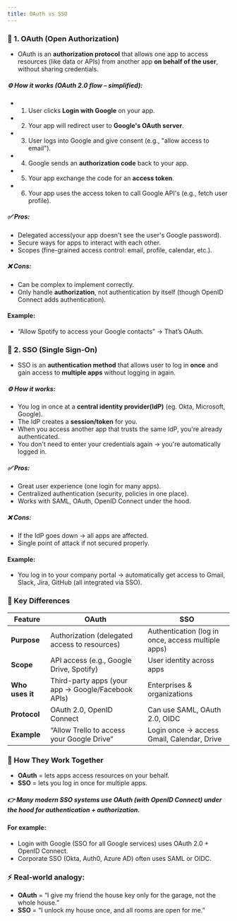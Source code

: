 ```yaml
---
title: OAuth vs SSO
---
```


### 🔹 1. OAuth (Open Authorization)

- OAuth is an **authorization protocol** that allows one app to access resources (like data or APIs) from another
  app **on behalf of the user**, without sharing credentials.

##### ⚙️ How it works (OAuth 2.0 flow – simplified):

- 1. User clicks **Login with Google** on your app.
- 2. Your app will redirect user to **Google's OAuth server**.
- 3. User logs into Google and give consent (e.g., "allow access to email").
- 4. Google sends an **authorization code** back to your app.
- 5. Your app exchange the code for an **access token**.
- 6. Your app uses the access token to call Google API's (e.g., fetch user profile).

##### ✅ Pros:

- Delegated access(your app doesn't see the user's Google password).
- Secure ways for apps to interact with each other.
- Scopes (fine-grained access control: email, profile, calendar, etc.).

##### ❌ Cons:

- Can be complex to implement correctly.
- Only handle **authorization**, not authentication by itself (though OpenID Connect adds authentication).

#### Example:

- “Allow Spotify to access your Google contacts” → That’s OAuth.

### 🔹 2. SSO (Single Sign-On)

- SSO is an **authentication method** that allows user to log in **once** and gain access to **multiple apps** without
  logging in again.

##### ⚙️ How it works:

- You log in once at a **central identity provider(IdP)** (eg. Okta, Microsoft, Google).
- The IdP creates a **session/token** for you.
- When you access another app that trusts the same IdP, you're already authenticated.
- You don't need to enter your credentials again -> you're automatically logged in.

##### ✅ Pros:

- Great user experience (one login for many apps).
- Centralized authentication (security, policies in one place).
- Works with SAML, OAuth, OpenID Connect under the hood.

##### ❌ Cons:

- If the IdP goes down → all apps are affected.
- Single point of attack if not secured properly.

#### Example:

- You log in to your company portal → automatically get access to Gmail, Slack, Jira, GitHub (all integrated via SSO).

### 🔹 Key Differences

| Feature         | **OAuth**                                          | **SSO**                                            |
| --------------- | -------------------------------------------------- | -------------------------------------------------- |
| **Purpose**     | Authorization (delegated access to resources)      | Authentication (log in once, access multiple apps) |
| **Scope**       | API access (e.g., Google Drive, Spotify)           | User identity across apps                          |
| **Who uses it** | Third-party apps (your app → Google/Facebook APIs) | Enterprises & organizations                        |
| **Protocol**    | OAuth 2.0, OpenID Connect                          | Can use SAML, OAuth 2.0, OIDC                      |
| **Example**     | “Allow Trello to access your Google Drive”         | Login once → access Gmail, Calendar, Drive         |

### 🔹 How They Work Together

- **OAuth** = lets apps access resources on your behalf.
- **SSO** = lets you log in once for multiple apps.

##### 👉 Many modern SSO systems **use OAuth (with OpenID Connect)** under the hood for authentication + authorization.

#### For example:

- Login with Google (SSO for all Google services) uses OAuth 2.0 + OpenID Connect.
- Corporate SSO (Okta, Auth0, Azure AD) often uses SAML or OIDC.

### ⚡ Real-world analogy:

- **OAuth** = “I give my friend the house key only for the garage, not the whole house.”
- **SSO** = “I unlock my house once, and all rooms are open for me.”
